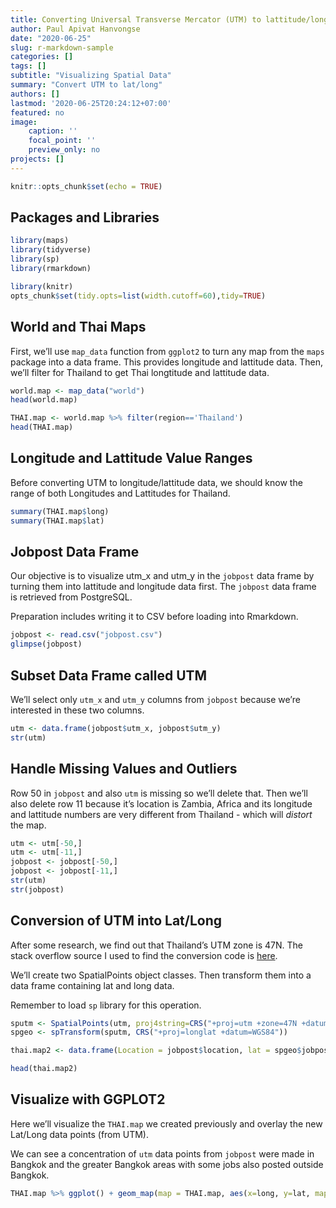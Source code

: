 ```yaml
---
title: Converting Universal Transverse Mercator (UTM) to lattitude/longitude data
author: Paul Apivat Hanvongse
date: "2020-06-25"
slug: r-markdown-sample
categories: []
tags: []
subtitle: "Visualizing Spatial Data"
summary: "Convert UTM to lat/long"
authors: []
lastmod: '2020-06-25T20:24:12+07:00'
featured: no
image:
    caption: ''
    focal_point: ''
    preview_only: no
projects: []
---
```



```r
knitr::opts_chunk$set(echo = TRUE)
```

## Packages and Libraries

```r
library(maps)
library(tidyverse)
library(sp)
library(rmarkdown)
```

```r
library(knitr)
opts_chunk$set(tidy.opts=list(width.cutoff=60),tidy=TRUE)
```

## World and Thai Maps

First, we'll use `map_data` function from `ggplot2` to turn any map from the `maps` package into a data frame. This provides longitude and lattitude data. Then, we'll filter for Thailand to get Thai longtitude and lattitude data. 


```r
world.map <- map_data("world")
head(world.map)

THAI.map <- world.map %>% filter(region=='Thailand')
head(THAI.map)
```

## Longitude and Lattitude Value Ranges

Before converting UTM to longitude/lattitude data, we should know the range of both Longitudes and Lattitudes for Thailand.

```r
summary(THAI.map$long)
summary(THAI.map$lat)
```

## Jobpost Data Frame

Our objective is to visualize utm_x and utm_y in the `jobpost` data frame by turning them into lattitude and longitude data first. The `jobpost` data frame is retrieved from PostgreSQL. 

Preparation includes writing it to CSV before loading into Rmarkdown.

```r
jobpost <- read.csv("jobpost.csv")
glimpse(jobpost)
```

## Subset Data Frame called UTM

We'll select only `utm_x` and `utm_y` columns from `jobpost` because we're interested in these two columns. 

```r
utm <- data.frame(jobpost$utm_x, jobpost$utm_y)
str(utm)
```

## Handle Missing Values and Outliers

Row 50 in `jobpost` and also `utm` is missing so we'll delete that. Then we'll also delete row 11 because it's location is Zambia, Africa and its longitude and lattitude numbers are very different from Thailand - which will *distort* the map. 

```r
utm <- utm[-50,]
utm <- utm[-11,]
jobpost <- jobpost[-50,]
jobpost <- jobpost[-11,]
str(utm)
str(jobpost)
```

## Conversion of UTM into Lat/Long

After some research, we find out that Thailand's UTM zone is 47N. The stack overflow source I used to find the conversion code is [here](https://stackoverflow.com/questions/30018098/how-to-convert-utm-coordinates-to-lat-and-long-in-r/30018607). 

We'll create two SpatialPoints object classes. Then transform them into a data frame containing lat and long data. 

Remember to load `sp` library for this operation. 

```r
sputm <- SpatialPoints(utm, proj4string=CRS("+proj=utm +zone=47N +datum=WGS84"))  
spgeo <- spTransform(sputm, CRS("+proj=longlat +datum=WGS84")) 

thai.map2 <- data.frame(Location = jobpost$location, lat = spgeo$jobpost.utm_y, long = spgeo$jobpost.utm_x)

head(thai.map2)
```

## Visualize with GGPLOT2

Here we'll visualize the `THAI.map` we created previously and overlay the new Lat/Long data points (from UTM).

We can see a concentration of `utm` data points from `jobpost` were made in Bangkok and the greater Bangkok areas with some jobs also posted outside Bangkok. 


```r
THAI.map %>% ggplot() + geom_map(map = THAI.map, aes(x=long, y=lat, map_id = region), fill='white', color='black') + geom_point(data = thai.map2, aes(x=long, y=lat, color="red", alpha = .9))

```
